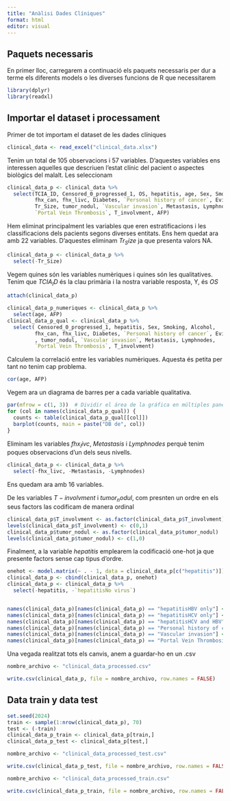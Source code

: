 ```yaml
---
title: "Anàlisi Dades Clíniques"
format: html
editor: visual
---
```


## Paquets necessaris

En primer lloc, carregarem a continuació els paquets necessaris per dur a terme els diferents models o les diverses funcions de R que necessitarem

```r
library(dplyr)
library(readxl)
```

## Importar el dataset i processament

Primer de tot importam el dataset de les dades clíniques

```r
clinical_data <- read_excel("clinical_data.xlsx")
```

Tenim un total de 105 observacions i 57 variables. D'aquestes variables ens interessen aquelles que descriuen l'estat clínic del pacient o aspectes biològics del malalt. Les seleccionam

```r
clinical_data_p <- clinical_data %>% 
  select(TCIA_ID, Censored_0_progressed_1, OS, hepatitis, age, Sex, Smoking, Alcohol,
         fhx_can, fhx_livc, Diabetes, `Personal history of cancer`, Evidence_of_cirh,
         Tr_Size, tumor_nodul, `Vascular invasion`, Metastasis, Lymphnodes,
         `Portal Vein Thrombosis`, T_involvment, AFP)
```

Hem eliminat principalment les variables que eren estratificacions i les classificacions dels pacients segons diverses entitats. Ens hem quedat ara amb 22 variables. D'aquestes eliminam $Tr_Size$ ja que presenta valors NA.

```r
clinical_data_p <- clinical_data_p %>% 
  select(-Tr_Size)
```

Vegem quines són les variables numèriques i quines són les qualitatives. Tenim que $TCIA_ID$ és la clau primària i la nostra variable resposta, Y, és $OS$

```r
attach(clinical_data_p)

clinical_data_p_numeriques <- clinical_data_p %>% 
  select(age, AFP)
clinical_data_p_qual <- clinical_data_p %>% 
  select( Censored_0_progressed_1, hepatitis, Sex, Smoking, Alcohol,
         fhx_can, fhx_livc, Diabetes, `Personal history of cancer`, Evidence_of_cirh, 
         , tumor_nodul, `Vascular invasion`, Metastasis, Lymphnodes,
         `Portal Vein Thrombosis`, T_involvment)
```

Calculem la correlació entre les variables numèriques. Aquesta és petita per tant no tenim cap problema.

```r
cor(age, AFP)
```

Vegem ara un diagrama de barres per a cada variable qualitativa.

```r
par(mfrow = c(1, 3))  # Dividir el área de la gráfica en múltiples paneles
for (col in names(clinical_data_p_qual)) {
  counts <- table(clinical_data_p_qual[[col]])
  barplot(counts, main = paste("DB de", col))
}
```

Eliminam les variables $fhx_livc$, $Metastasis$ i $Lymphnodes$ perquè tenim poques observacions d'un dels seus nivells.

```r
clinical_data_p <- clinical_data_p %>% 
  select(-fhx_livc, -Metastasis, -Lymphnodes)
```

Ens quedam ara amb 16 variables.

De les variables $T-involvment$ i $tumor_nodul$, com presnten un ordre en els seus factors las codificam de manera ordinal

```r
clinical_data_p$T_involvment <- as.factor(clinical_data_p$T_involvment)
levels(clinical_data_p$T_involvment) <- c(0,1)
clinical_data_p$tumor_nodul <- as.factor(clinical_data_p$tumor_nodul)
levels(clinical_data_p$tumor_nodul) <- c(1,0)
```

Finalment, a la variable $hepatitis$ emplearem la codificació one-hot ja que presente factors sense cap tipus d'ordre.

```r
onehot <- model.matrix(~ . - 1, data = clinical_data_p[c("hepatitis")])
clinical_data_p <- cbind(clinical_data_p, onehot)
clinical_data_p <- clinical_data_p %>% 
  select(-hepatitis, -`hepatitisNo virus`)


names(clinical_data_p)[names(clinical_data_p) == "hepatitisHBV only"] <- "hepatitis_HBV_only"
names(clinical_data_p)[names(clinical_data_p) == "hepatitisHCV only"] <- "hepatitis_HCV_only"
names(clinical_data_p)[names(clinical_data_p) == "hepatitisHCV and HBV"] <- "hepatitis_HCV_HBV"
names(clinical_data_p)[names(clinical_data_p) == "Personal history of cancer"] <- "Personal_history_cancer"
names(clinical_data_p)[names(clinical_data_p) == "Vascular invasion"] <- "hepatitis_HCV_HBV"
names(clinical_data_p)[names(clinical_data_p) == "Portal Vein Thrombosis"] <- "Portal_Vein_Thrombosis"
```

Una vegada realitzat tots els canvis, anem a guardar-ho en un .csv

```r
nombre_archivo <- "clinical_data_processed.csv"

write.csv(clinical_data_p, file = nombre_archivo, row.names = FALSE)
```

## Data train y data test

```r
set.seed(2024)
train <- sample(1:nrow(clinical_data_p), 70)
test <- (-train)
clinical_data_p_train <- clinical_data_p[train,]
clinical_data_p_test <- clinical_data_p[test,]
```

```r
nombre_archivo <- "clinical_data_processed_test.csv"

write.csv(clinical_data_p_test, file = nombre_archivo, row.names = FALSE)

nombre_archivo <- "clinical_data_processed_train.csv"

write.csv(clinical_data_p_train, file = nombre_archivo, row.names = FALSE)
```
